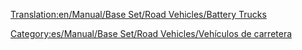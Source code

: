 [[Translation:en/Manual/Base Set/Road Vehicles/Battery Trucks]]

{{es/Manual/Base Set/Road Vehicles/Vehículo de carretera|nombre    = Camión de Pilas MightyMover
  |imagen    = en/Manual/Base Set/Road Vehicles/MightyMover Battery.gif
  |precio    = 9.594 € (4.797 £)
  |velocidad = 48 km/h (30 mph)
  |coste     = 842 € (421 £)
  |diseño    = 1936
  |duración  = 15
  |capacidad = 17 [[es/Manual/Base Set/Cargos/Pilas|pilas]]
}}
{{es/Manual/Base Set/Road Vehicles/Vehículo de carretera|nombre    = Camión de Pilas Powernaught
  |imagen    = en/Manual/Base Set/Road Vehicles/Powernaught Battery.gif
  |precio    = 12.054 € (6.027 £)
  |velocidad = 88 km/h (55 mph)
  |coste     = 1.574 € (787 £)
  |diseño    = 1975
  |duración  = 15
  |capacidad = 19 pilas
}}
{{es/Manual/Base Set/Road Vehicles/Vehículo de carretera|nombre    = Camión de Pilas Wizzowow
  |imagen    = en/Manual/Base Set/Road Vehicles/Wizzow Battery.gif
  |precio    = 12.874 € (6.437 £)
  |velocidad = 112 km/h (70 mph)
  |coste     = 2.640 € (1.125 £)
  |diseño    = 2018
  |duración  = 15
  |capacidad = 22 pilas
}}


[[Category:es/Manual/Base Set/Road Vehicles/Vehículos de carretera]]